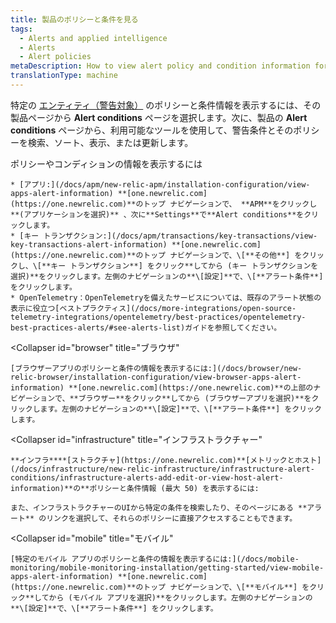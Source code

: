 ```yaml
---
title: 製品のポリシーと条件を見る
tags:
  - Alerts and applied intelligence
  - Alerts
  - Alert policies
metaDescription: How to view alert policy and condition information for the selected entity from its New Relic product instead of through alerts.
translationType: machine
---
```


特定の [エンティティ（警告対象）](/docs/using-new-relic/welcome-new-relic/get-started/glossary#entity) のポリシーと条件情報を表示するには、その製品ページから **Alert conditions** ページを選択します。次に、製品の **Alert conditions** ページから、利用可能なツールを使用して、警告条件とそのポリシーを検索、ソート、表示、または更新します。

<CollapserGroup>
  <Collapser
    id="apm"
    title="APMとサービス"
  >
    ポリシーやコンディションの情報を表示するには

    * [アプリ:](/docs/apm/new-relic-apm/installation-configuration/view-apps-alert-information) **[one.newrelic.com](https://one.newrelic.com)**のトップ ナビゲーションで、 **APM**をクリックし**(アプリケーションを選択)** 、次に**Settings**で**Alert conditions**をクリックします。
    * [キー トランザクション:](/docs/apm/transactions/key-transactions/view-key-transactions-alert-information) **[one.newrelic.com](https://one.newrelic.com)**のトップ ナビゲーションで、\[**その他**] をクリックし、\[**キー トランザクション**] をクリック**してから (キー トランザクションを選択)**をクリックします。左側のナビゲーションの**\[設定]**で、\[**アラート条件**] をクリックします。
    * OpenTelemetry：OpenTelemetryを備えたサービスについては、既存のアラート状態の表示に役立つ[ベストプラクティス](/docs/more-integrations/open-source-telemetry-integrations/opentelemetry/best-practices/opentelemetry-best-practices-alerts/#see-alerts-list)ガイドを参照してください。
  </Collapser>

  <Collapser
    id="browser"
    title="ブラウザ"
  >
    [ブラウザーアプリのポリシーと条件の情報を表示するには:](/docs/browser/new-relic-browser/installation-configuration/view-browser-apps-alert-information) **[one.newrelic.com](https://one.newrelic.com)**の上部のナビゲーションで、**ブラウザー**をクリック**してから (ブラウザーアプリを選択)**をクリックします。左側のナビゲーションの**\[設定]**で、\[**アラート条件**] をクリックします。
  </Collapser>

  <Collapser
    id="infrastructure"
    title="インフラストラクチャー"
  >
    **インフラ****[ストラクチャ](https://one.newrelic.com)**[メトリックとホスト](/docs/infrastructure/new-relic-infrastructure/infrastructure-alert-conditions/infrastructure-alerts-add-edit-or-view-host-alert-information)**の**ポリシーと条件情報 (最大 50) を表示するには:

    また、インフラストラクチャーのUIから特定の条件を検索したり、そのページにある **アラート** のリンクを選択して、それらのポリシーに直接アクセスすることもできます。
  </Collapser>

  <Collapser
    id="mobile"
    title="モバイル"
  >
    [特定のモバイル アプリのポリシーと条件の情報を表示するには:](/docs/mobile-monitoring/mobile-monitoring-installation/getting-started/view-mobile-apps-alert-information) **[one.newrelic.com](https://one.newrelic.com)**のトップ ナビゲーションで、\[**モバイル**] をクリック**してから (モバイル アプリを選択)**をクリックします。左側のナビゲーションの**\[設定]**で、\[**アラート条件**] をクリックします。
  </Collapser>
</CollapserGroup>